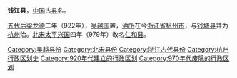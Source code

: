 '''钱江县'''，[[中国|中国]]古[[县|县]]名。

[[五代|五代]][[后梁|后梁]][[龙德|龙德]]二年（922年），[[吴越国|吴越国]]置，[[治所|治所]]在今[[浙江省|浙江省]][[杭州市|杭州市]]，与[[钱塘县|钱塘县]]并为[[杭州|杭州]]治。[[北宋|北宋]][[太平兴国|太平兴国]]四年（979年）改名[[仁和县|仁和县]]。 
{{浙江行政区划小作品}}
{{DEFAULTSORT:Q}}
[[Category:吴越县份|Category:吴越县份]]
[[Category:北宋县份|Category:北宋县份]]
[[Category:浙江古代县份|Category:浙江古代县份]]
[[Category:杭州行政区划史|Category:杭州行政区划史]]
[[Category:920年代建立的行政区划|Category:920年代建立的行政区划]]
[[Category:970年代废除的行政区划|Category:970年代废除的行政区划]]